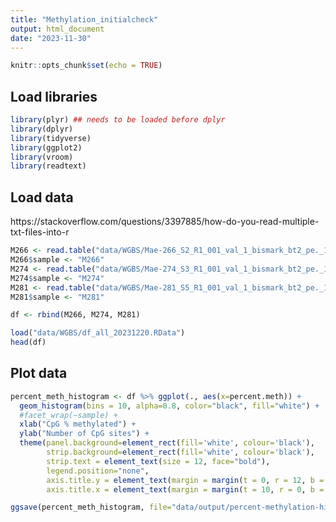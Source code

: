 ```yaml
---
title: "Methylation_initialcheck"
output: html_document
date: "2023-11-30"
---
```


```r
knitr::opts_chunk$set(echo = TRUE)
```

## Load libraries 

```r
library(plyr) ## needs to be loaded before dplyr 
library(dplyr)
library(tidyverse)
library(ggplot2)
library(vroom)
library(readtext)
```

## Load data

https://stackoverflow.com/questions/3397885/how-do-you-read-multiple-txt-files-into-r

```r
M266 <- read.table("data/WGBS/Mae-266_S2_R1_001_val_1_bismark_bt2_pe._10x_sorted.tab", header = F, sep = "\t", fill = TRUE)
M266$sample <- "M266"
M274 <- read.table("data/WGBS/Mae-274_S3_R1_001_val_1_bismark_bt2_pe._10x_sorted.tab", header = F, sep = "\t", fill = TRUE)
M274$sample <- "M274"
M281 <- read.table("data/WGBS/Mae-281_S5_R1_001_val_1_bismark_bt2_pe._10x_sorted.tab", header = F, sep = "\t", fill = TRUE)
M281$sample <- "M281"

df <- rbind(M266, M274, M281)

load("data/WGBS/df_all_20231220.RData")
head(df)
```

## Plot data 

```r
percent_meth_histogram <- df %>% ggplot(., aes(x=percent.meth)) +
  geom_histogram(bins = 10, alpha=0.8, color="black", fill="white") +  
  #facet_wrap(~sample) + 
  xlab("CpG % methylated") + 
  ylab("Number of CpG sites") +
  theme(panel.background=element_rect(fill='white', colour='black'),
        strip.background=element_rect(fill='white', colour='black'),
        strip.text = element_text(size = 12, face="bold"),
        legend.position="none",
        axis.title.y = element_text(margin = margin(t = 0, r = 12, b = 0, l = 0), size=12, face="bold"),
        axis.title.x = element_text(margin = margin(t = 10, r = 0, b = 0, l = 0), size=12, face="bold"))

ggsave(percent_meth_histogram, file="data/output/percent-methylation-histogram.png", width=7, height=5, units=c("in"))
```

